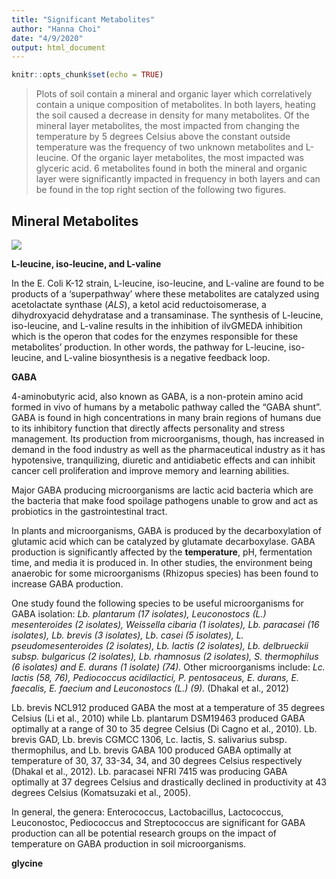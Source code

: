 ```yaml
---
title: "Significant Metabolites"
author: "Hanna Choi"
date: "4/9/2020"
output: html_document
---
```


```r
knitr::opts_chunk$set(echo = TRUE)
```

> Plots of soil contain a mineral and organic layer which correlatively contain a unique composition of metabolites. In both layers, heating the soil caused a decrease in density for many metabolites. Of the mineral layer metabolites, the most impacted from changing the temperature by 5 degrees Celsius above the constant outside temperature was the frequency of two unknown metabolites and L-leucine. Of the organic layer metabolites, the most impacted was glyceric acid. 6 metabolites found in both the mineral and organic layer were significantly impacted in frequency in both layers and can be found in the top right section of the following two figures. 
  
  
## Mineral Metabolites

![](mm_plots.png)


  **L-leucine, iso-leucine, and L-valine**

  In the E. Coli K-12 strain, L-leucine, iso-leucine, and L-valine are found to be products of a 'superpathway' where these metabolites are catalyzed using acetolactate synthase (*ALS*), a ketol acid reductoisomerase, a dihydroxyacid dehydratase and a transaminase. The synthesis of L-leucine, iso-leucine, and L-valine results in the inhibition of ilvGMEDA inhibition which is the operon that codes for the enzymes responsible for these metabolites' production. In other words, the pathway for L-leucine, iso-leucine, and L-valine biosynthesis is a negative feedback loop.
  
  
  
  **GABA**
  
  4-aminobutyric acid, also known as GABA, is a non-protein amino acid formed in vivo of humans by a metabolic pathway called the "GABA shunt". GABA is found in high concentrations in many brain regions of humans due to its inhibitory function that directly affects personality and stress management. Its production from microorganisms, though, has increased in demand in the food industry as well as the pharmaceutical industry as it has hypotensive, tranquilizing, diuretic and antidiabetic effects and can inhibit cancer cell proliferation and improve memory and learning abilities.
  
  Major GABA producing microorganisms are lactic acid bacteria which are the bacteria that make food spoilage pathogens unable to grow and act as probiotics in the gastrointestinal tract. 

  In plants and microorganisms, GABA is produced by the decarboxylation of glutamic acid which can be catalyzed by glutamate decarboxylase. GABA production is significantly affected by the **temperature**, pH, fermentation time, and media it is produced in. In other studies, the environment being anaerobic for some microorganisms (Rhizopus species) has been found to increase GABA production.
  
  One study found the following species to be useful microorganisms for GABA isolation: _Lb. plantarum (17 isolates), Leuconostocs (L.) mesenteroides (2 isolates), Weissella cibaria (1 isolates), Lb. paracasei (16 isolates), Lb. brevis (3 isolates), Lb. casei (5 isolates), L. pseudomesenteroides (2 isolates), Lb. lactis (2 isolates), Lb. delbrueckii subsp. bulgaricus (2 isolates), Lb. rhamnosus (2 isolates), S. thermophilus (6 isolates) and E. durans (1 isolate) (74)._ Other microorganisms include: _Lc. lactis (58, 76), Pediococcus acidilactici, P. pentosaceus, E. durans, E. faecalis, E. faecium and Leuconostocs (L.) (9)._
  (Dhakal et al., 2012)
  
  Lb. brevis NCL912 produced GABA the most at a temperature of 35 degrees Celsius (Li et al., 2010) while Lb. plantarum DSM19463 produced GABA optimally at a range of 30 to 35 degree Celsius (Di Cagno et al., 2010). Lb. brevis GAD, Lb. brevis CGMCC 1306, Lc. lactis, S. salivarius subsp. thermophilus, and Lb. brevis GABA 100 produced GABA optimally at temperature of 30, 37, 33-34, 34, and 30 degrees Celsius respectively (Dhakal et al., 2012). Lb. paracasei NFRI 7415 was producing GABA optimally at 37 degrees Celsius and drastically declined in productivity at 43 degrees Celsius (Komatsuzaki et al., 2005).
  
  In general, the genera: Enterococcus, Lactobacillus, Lactococcus, Leuconostoc, Pediococcus and Streptococcus are significant for GABA production can all be potential research groups on the impact of temperature on GABA production in soil microorganisms.
    
  **glycine**
  
  